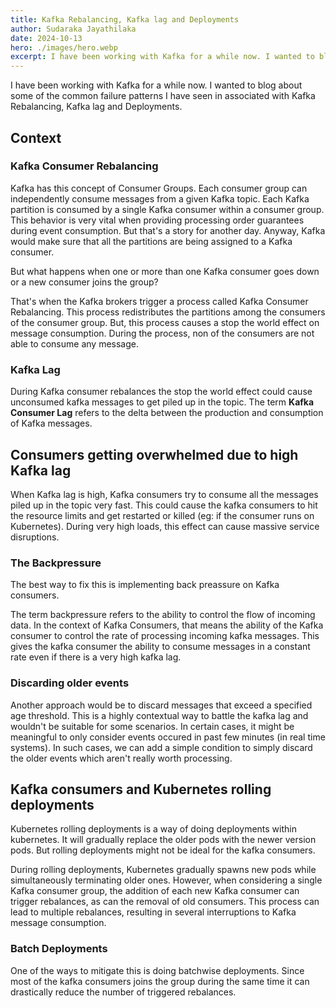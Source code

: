 ```yaml
---
title: Kafka Rebalancing, Kafka lag and Deployments
author: Sudaraka Jayathilaka
date: 2024-10-13
hero: ./images/hero.webp
excerpt: I have been working with Kafka for a while now. I wanted to blog about some of the common failure patterns
---
```


I have been working with Kafka for a while now. I wanted to blog about some of the common failure patterns
I have seen in associated with Kafka Rebalancing, Kafka lag and Deployments.

## Context

### Kafka Consumer Rebalancing

Kafka has this concept of Consumer Groups. Each consumer group can independently consume messages
from a given Kafka topic. Each Kafka partition is consumed by a single Kafka consumer within a
consumer group. This behavior is very vital when providing processing order guarantees during event
consumption. But that's a story for another day. Anyway, Kafka would make sure that all the partitions
are being assigned to a Kafka consumer.

But what happens when one or more than one Kafka consumer goes down or a new consumer joins the group?

That's when the Kafka brokers trigger a process called Kafka Consumer Rebalancing. This process
redistributes the partitions among the consumers of the consumer group. But, this process causes a 
stop the world effect on message consumption. During the process, non of the consumers are not able
to consume any message. 

### Kafka Lag

During Kafka consumer rebalances the stop the world effect could cause unconsumed kafka messages 
to get piled up in the topic. The term **Kafka Consumer Lag** refers to the delta between 
the production and consumption of Kafka messages.

## Consumers getting overwhelmed due to high Kafka lag

When Kafka lag is high, Kafka consumers try to consume all the messages piled up in the topic
very fast. This could cause the kafka consumers to hit the resource limits and get restarted 
or killed (eg: if the consumer runs on Kubernetes). During very high loads, this effect can cause
massive service disruptions. 

### The Backpressure

The best way to fix this is implementing back preassure on Kafka consumers.

The term backpressure refers to the ability to control the flow of incoming data. In the context of
Kafka Consumers, that means the ability of the Kafka consumer to control the rate of processing 
incoming kafka messages. This gives the kafka consumer the ability to consume messages in a constant 
rate even if there is a very high kafka lag.

### Discarding older events

Another approach would be to discard messages that exceed a specified age threshold. This is
a highly contextual way to battle the kafka lag and wouldn't be suitable for some scenarios. 
In certain cases, it might be meaningful to only consider events occured in past few minutes 
(in real time systems). In such cases, we can add a simple condition to simply discard the
older events which aren't really worth processing.

## Kafka consumers and Kubernetes rolling deployments

Kubernetes rolling deployments is a way of doing deployments within kubernetes. It will gradually replace the
older pods with the newer version pods. But rolling deployments might not be ideal for the kafka consumers.

During rolling deployments, Kubernetes gradually spawns new pods while simultaneously terminating older ones. 
However, when considering a single Kafka consumer group, the addition of each new Kafka consumer can trigger 
rebalances, as can the removal of old consumers. This process can lead to multiple rebalances, resulting in 
several interruptions to Kafka message consumption.

### Batch Deployments

One of the ways to mitigate this is doing batchwise deployments. Since most of the kafka consumers joins
the group during the same time it can drastically reduce the number of triggered rebalances.
